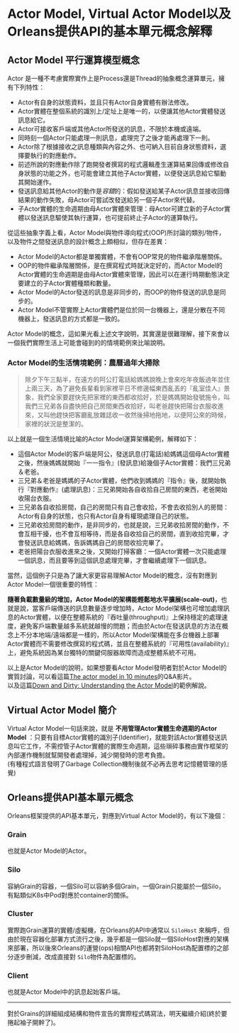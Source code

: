 # Actor Model, Virtual Actor Model以及Orleans提供API的基本單元概念解釋

## Actor Model 平行運算模型概念

Actor 是一種不考慮實際實作上是Process還是Thread的抽象概念運算單元，擁有下列特性：

* Actor有自身的狀態資料，並且只有Actor自身實體有辦法修改。
* Actor實體在整個系統的識別上/定址上是唯一的，以便讓其他Actor實體發送訊息給它。
* Actor可接收客戶端或其他Actor所發送的訊息，不限於本機或遠端。
* 同時刻一個Actor只能處理一則訊息，處理完了之後才能再處理下一則。
* Actor除了根據接收之訊息種類與內容之外、也可納入目前自身狀態資料，選擇要執行的對應動作。
* 前述所說的對應動作除了跑開發者撰寫的程式邏輯產生運算結果回傳或修改自身狀態的功能之外，也可能會建立其他子Actor實體，以便發送訊息給它驅動其開始運作。
* 發送訊息給其他Actor的動作是*容錯*的：假如發送給某子Actor訊息並接收回傳結果的動作失敗，母Actor可嘗試改發送給另一個子Actor來代替。
* 子Actor實體的生命週期由母Actor實體來管理：母Actor可建立新的子Actor實體以發送訊息驅使其執行運算，也可提前終止子Actor的運算執行。

從這些抽象字義上看，Actor Model與物件導向程式(OOP)所討論的類別/物件，以及物件之間發送訊息的設計概念上頗相似，但存在差異：

* Actor Model的Actor都是單獨實體，不會有OOP常見的物件繼承階層關係。
* OOP的物件繼承階層關係，是在撰寫程式時就決定好的，而Actor Model的Actor實體的生命週期是由母Actor實體來管理，因此可以在運行時期動態決定要建立的子Actor實體種類和數量。
* Actor Model的Actor發送的訊息是非同步的，而OOP的物件發送的訊息是同步的。
* Actor Model不管實際上Actor實體們是位於同一台機器上，還是分散在不同機器上，發送訊息的方式都是一致的。

Actor Model的概念，這如果光看上述文字說明，其實還是很難理解，接下來會以一個我們實際生活上可能會碰到的的情境範例來比喻說明。

### Actor Model的生活情境範例：農曆過年大掃除

> 除夕下午三點半，在遠方的阿公打電話給媽媽說晚上會來吃年夜飯過年並住上兩三天，為了避免長輩看到家裡平日不修邊幅東西亂丟的『亂室佳人』景象，我們全家要趕快先把家裡的東西都收拾好，於是媽媽開始發號施令，叫我們三兄弟各自盡快把自己房間東西收拾好，叫老爸趕快把陽台衣服收進來，又叫他趕快把客廳亂放雜誌收一收然後掃地拖地，以便阿公來的時候，家裡的狀況是整潔的。

以上就是一個生活情境比喻的Actor Model運算架構範例，解釋如下：

* 這個Actor Model的客戶端是阿公，發送訊息(打電話)給媽媽這個母Actor實體之後，然後媽媽就開始『一一指令』(發訊息)給幾個子Actor實體：我們三兄弟＆老爸。
* 三兄弟＆老爸是媽媽的子Actor實體，他們收到媽媽的『指令』後，就開始執行『對應動作』(處理訊息)：三兄弟開始各自收拾自己房間的東西，老爸開始收陽台衣服。
* 三兄弟各自收拾房間，自己的房間只有自己會收拾，不會去收拾別人的房間：Actor有自身的狀態，也只有Actor自身有權現處理自己的狀態。
* 三兄弟收拾房間的動作，是非同步的，也就是說，三兄弟收拾房間的動作，不會互相干擾，也不會互相等待，而是各自收拾自己的房間，直到收拾完畢，才會發送訊息給媽媽，告訴媽媽自己的房間收拾完畢了。
* 老爸把陽台衣服收進來之後，又開始打掃客廳：一個Actor實體一次只能處理一個訊息，而且要等到這個訊息處理完畢，才會繼續處理下一個訊息。

當然，這個例子只是為了讓大家更容易理解Actor Model的概念，沒有對應到Actor Model一個很重要的特性：

**隨著負載數量級的增加，Actor Model的架構能輕鬆地水平擴展(scale-out)**，也就是說，當客戶端傳送的訊息數量逐步增加時，Actor Model架構也可增加處理訊息的Actor實體，以便在整體系統的『吞吐量(throughput)』上保持穩定的處理速度，避免客戶端數量越多系統就越慢的問題；而由於Actor在發送訊息的方法在概念上不分本地端/遠端都是一樣的，所以Actor Model架構能在多台機器上部署Actor實體而不需要修改撰寫的程式碼，並且在整體系統的『可用性(availability)』上，避免系統因為某台獨特的關鍵伺服器故障而造成整體系統不可用。

以上是Actor Model的說明，如果想要看Actor Model發明者對於Actor Model的實質討論，可以看這篇[The actor model in 10 minutes](https://www.brianstorti.com/the-actor-model/)的Q&A影片。  
以及這篇[Down and Dirty: Understanding the Actor Model](https://www.developer.com/design/down-and-dirty-understanding-the-actor-model/)的範例解說。

## Virtual Actor Model 簡介

Virtual Actor Model一句話來說，就是 **不用管理Actor實體生命週期的Actor Model** ：只要有目標Actor實體的識別子(Identifier)，就能對該Actor實體發送訊息叫它工作，不需控管子Actor實體的實際生命週期，這些瑣碎事務由實作框架的內部運作機制就幫開發者處理掉，減少開發時的思考負擔。  
(有種程式語言發明了Garbage Collection機制後就不必再去思考記憶體管理的感覺)

## Orleans提供API基本單元概念

Orleans框架提供的API基本單元，對應到Virtual Actor Model的，有以下幾個：

### Grain

也就是Actor Model的Actor。

### Silo

容納Grain的容器，一個Silo可以容納多個Grain，一個Grain只能屬於一個Silo，有點類似K8s中Pod對應於container的關係。

### Cluster

實際跑Grain運算的實體/虛擬機，在Orleans的API中通常以 `SiloHost` 來稱呼，但由於現在容器化部署方式流行之後，幾乎都是一個Silo就一個SiloHost對應的架構來部署，所以後來Orleans的運營(ops)相關API也都將對SiloHost為配置標的之部分逐步刪減，改成直接對 `Silo`物件為配置標的。

### Client

也就是Actor Model中的訊息起始客戶端。

---

對於Grains的詳細組成結構和物件宣告的實際程式碼寫法，明天繼續介紹(終於要捲起袖子開幹了)。

